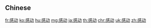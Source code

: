 {{also|感動}}
==Chinese==
{{zh-see|感動}}

[[fr:感动]]
[[ko:感动]]
[[hu:感动]]
[[mg:感动]]
[[ja:感动]]
[[th:感动]]
[[chr:感动]]
[[uk:感动]]
[[zh:感动]]